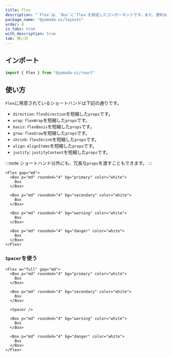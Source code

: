 ```yaml
---
title: Flex
description: "`Flex`は、`Box`に`flex`を設定したコンポーネントです。また、便利なスタイルのショートハンドが用意されています。"
package_name: "@yamada-ui/layouts"
order: 4
is_tabs: true
with_description: true
tab: 使い方
---
```


## インポート

```ts
import { Flex } from "@yamada-ui/react"
```

## 使い方

`Flex`に用意されているショートハンドは下記の通りです。

- `direction`: `flexDirection`を短縮した`props`です。
- `wrap`: `flexWrap`を短縮した`props`です。
- `basis`: `flexBasis`を短縮した`props`です。
- `grow`: `flexGrow`を短縮した`props`です。
- `shrink`: `flexShrink`を短縮した`props`です。
- `align`: `alignItems`を短縮した`props`です。
- `justify`: `justifyContent`を短縮した`props`です。

:::note
ショートハンド以外にも、冗長な`props`を渡すこともできます。
:::

```tsx
<Flex gap="md">
  <Box p="md" rounded="4" bg="primary" color="white">
    Box
  </Box>

  <Box p="md" rounded="4" bg="secondary" color="white">
    Box
  </Box>

  <Box p="md" rounded="4" bg="warning" color="white">
    Box
  </Box>

  <Box p="md" rounded="4" bg="danger" color="white">
    Box
  </Box>
</Flex>
```

### `Spacer`を使う

```tsx
<Flex w="full" gap="md">
  <Box p="md" rounded="4" bg="primary" color="white">
    Box
  </Box>

  <Box p="md" rounded="4" bg="secondary" color="white">
    Box
  </Box>

  <Spacer />

  <Box p="md" rounded="4" bg="warning" color="white">
    Box
  </Box>

  <Box p="md" rounded="4" bg="danger" color="white">
    Box
  </Box>
</Flex>
```

